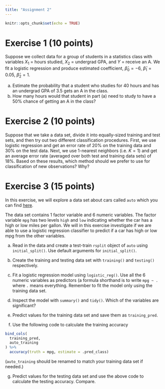 ```yaml
---
title: "Assignment 2"
---
```


```r
knitr::opts_chunk$set(echo = TRUE)
```

# Exercise 1 (10 points)

Suppose we collect data for a group of students in a statistics class with variables $X_1$ = hours studied, $X_2$ = undergrad GPA, and $Y$ = receive an A. We fit a logistic regression and produce estimated coefficient, $\hat{\beta}_0=-6$, $\hat{\beta}_1=0.05$, $\hat{\beta}_2=1$.

a) Estimate the probability that a student who studies for 40 hours and has an undergrad GPA of $3.5$ gets an A in the class.
a) How many hours would that student in part (a) need to study to have a 50% chance of getting an A in the class?

# Exercise 2 (10 points)

Suppose that we take a data set, divide it into equally-sized training and test sets, and then try out two different classification procedures. First, we use logistic regression and get an error rate of 20% on the training data and 30% on the test data. Next, we use 1-nearest neighbors (i.e. $K = 1$) and get an average error rate (averaged over both test and training data sets) of 18%. Based on these results, which method should we prefer to use for classification of new observations? Why?

# Exercise 3 (15 points)

In this exercise, we will explore a data set about cars called `auto` which you can find [here](data/auto.csv).

The data set contains 1 factor variable and 6 numeric variables. The factor variable `mpg` has two levels `high` and `low` indicating whether the car has a high or low miles per gallon. We will in this exercise investigate if we are able to use a logistic regression classifier to predict if a car has high or low mpg from the other variables.

a) Read in the data and create a test-train `rsplit` object of `auto` using `initial_split()`. Use default arguments for `initial_split()`.

b) Create the training and testing data set with `training()` and `testing()` respectively.

c) Fit a logistic regression model using `logistic_reg()`. Use all the 6 numeric variables as predictors (a formula shorthand is to write `mpg ~ .` where `.` means everything. Remember to fit the model only using the training data set.

d) Inspect the model with `summary()` and `tidy()`. Which of the variables are significant?

e) Predict values for the training data set and save them as `training_pred`.

f) Use the following code to calculate the training accuracy

```r
bind_cols(
  training_pred,
  auto_training
) %>%
  accuracy(truth = mpg, estimate = .pred_class)
```

(`auto_training` should be renamed to match your training data set if needed.)

g) Predict values for the testing data set and use the above code to calculate the testing accuracy. Compare.
